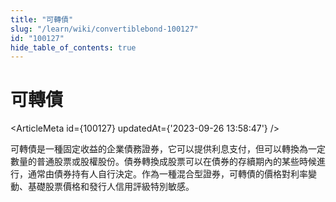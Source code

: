 ```yaml
---
title: "可轉債"
slug: "/learn/wiki/convertiblebond-100127"
id: "100127"
hide_table_of_contents: true
---
```



# 可轉債

<ArticleMeta id={100127} updatedAt={'2023-09-26 13:58:47'} />
<div className='border-solid border-b border-t-0 my-4 border-[var(--ifm-color-gray-300)]' />

可轉債是一種固定收益的企業債務證券，它可以提供利息支付，但可以轉換為一定數量的普通股票或股權股份。債券轉換成股票可以在債券的存續期內的某些時候進行，通常由債券持有人自行決定。作為一種混合型證券，可轉債的價格對利率變動、基礎股票價格和發行人信用評級特別敏感。

